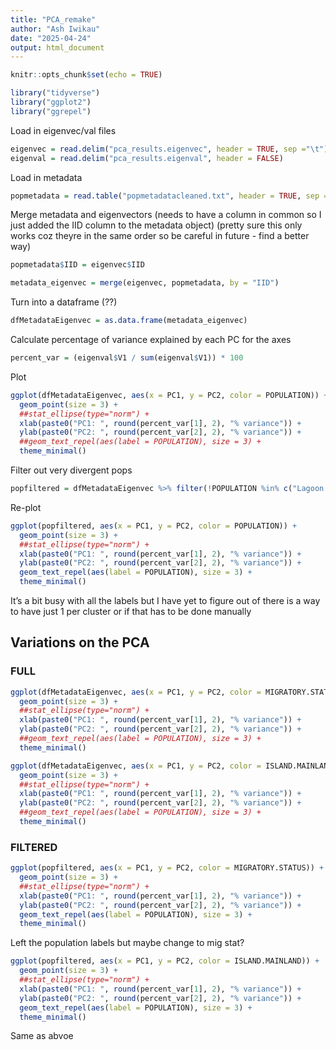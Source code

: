 ---
title: "PCA_remake"
author: "Ash Iwikau"
date: "2025-04-24"
output: html_document
---

```{r setup, include=FALSE}
knitr::opts_chunk$set(echo = TRUE)
```



```{r message=FALSE}
library("tidyverse")
library("ggplot2")
library("ggrepel")
```

Load in eigenvec/val files
```{r}
eigenvec = read.delim("pca_results.eigenvec", header = TRUE, sep ="\t")
eigenval = read.delim("pca_results.eigenval", header = FALSE)
```

Load in metadata
```{r}
popmetadata = read.table("popmetadatacleaned.txt", header = TRUE, sep = "\t")
```

Merge metadata and eigenvectors
(needs to have a column in common so I just added the IID column to the metadata object)
(pretty sure this only works coz theyre in the same order so be careful in future - find a better way)
```{r}
popmetadata$IID = eigenvec$IID

metadata_eigenvec = merge(eigenvec, popmetadata, by = "IID")
```

Turn into a dataframe (??)
```{r}
dfMetadataEigenvec = as.data.frame(metadata_eigenvec)
```

Calculate percentage of variance explained by each PC for the axes
```{r}
percent_var = (eigenval$V1 / sum(eigenval$V1)) * 100
```

Plot
```{r}
ggplot(dfMetadataEigenvec, aes(x = PC1, y = PC2, color = POPULATION)) +
  geom_point(size = 3) +
  ##stat_ellipse(type="norm") +
  xlab(paste0("PC1: ", round(percent_var[1], 2), "% variance")) +
  ylab(paste0("PC2: ", round(percent_var[2], 2), "% variance")) +
  ##geom_text_repel(aes(label = POPULATION), size = 3) +
  theme_minimal()
```

Filter out very divergent pops
```{r}
popfiltered = dfMetadataEigenvec %>% filter(!POPULATION %in% c("Lagoon Saddle Tarn", "Awatotara Stream", "Kawhaki Ck"))
```

Re-plot
```{r}
ggplot(popfiltered, aes(x = PC1, y = PC2, color = POPULATION)) +
  geom_point(size = 3) +
  ##stat_ellipse(type="norm") +
  xlab(paste0("PC1: ", round(percent_var[1], 2), "% variance")) +
  ylab(paste0("PC2: ", round(percent_var[2], 2), "% variance")) +
  geom_text_repel(aes(label = POPULATION), size = 3) +
  theme_minimal()
```

It's a bit busy with all the labels but I have yet to figure out of there is a way to have just 1 per cluster 
or if that has to be done manually

## Variations on the PCA

### FULL

```{r}
ggplot(dfMetadataEigenvec, aes(x = PC1, y = PC2, color = MIGRATORY.STATUS)) +
  geom_point(size = 3) +
  ##stat_ellipse(type="norm") +
  xlab(paste0("PC1: ", round(percent_var[1], 2), "% variance")) +
  ylab(paste0("PC2: ", round(percent_var[2], 2), "% variance")) +
  ##geom_text_repel(aes(label = POPULATION), size = 3) +
  theme_minimal()
```


```{r}
ggplot(dfMetadataEigenvec, aes(x = PC1, y = PC2, color = ISLAND.MAINLAND)) +
  geom_point(size = 3) +
  ##stat_ellipse(type="norm") +
  xlab(paste0("PC1: ", round(percent_var[1], 2), "% variance")) +
  ylab(paste0("PC2: ", round(percent_var[2], 2), "% variance")) +
  ##geom_text_repel(aes(label = POPULATION), size = 3) +
  theme_minimal()
```

### FILTERED

```{r}
ggplot(popfiltered, aes(x = PC1, y = PC2, color = MIGRATORY.STATUS)) +
  geom_point(size = 3) +
  ##stat_ellipse(type="norm") +
  xlab(paste0("PC1: ", round(percent_var[1], 2), "% variance")) +
  ylab(paste0("PC2: ", round(percent_var[2], 2), "% variance")) +
  geom_text_repel(aes(label = POPULATION), size = 3) +
  theme_minimal()
```

Left the population labels but maybe change to mig stat?
```{r}
ggplot(popfiltered, aes(x = PC1, y = PC2, color = ISLAND.MAINLAND)) +
  geom_point(size = 3) +
  ##stat_ellipse(type="norm") +
  xlab(paste0("PC1: ", round(percent_var[1], 2), "% variance")) +
  ylab(paste0("PC2: ", round(percent_var[2], 2), "% variance")) +
  geom_text_repel(aes(label = POPULATION), size = 3) +
  theme_minimal()
```

Same as abvoe